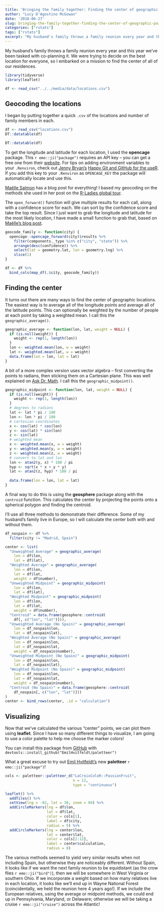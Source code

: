 ```yaml
---
title: 'Bringing the family together: Finding the center of geographic points in R'
author: "Lucy D'Agostino McGowan"
date: '2018-06-27'
slug: bringing-the-family-together-finding-the-center-of-geographic-points-in-r
categories: ["rstats"]
tags: ["rstats"]
excerpt: "My husband's family throws a family reunion every year and this year we've been tasked with co-planning it. We were trying to decide on the best location for everyone, so I embarked on a mission to find the center of all of our residences."
---
```


My husband's family throws a family reunion every year and this year we've been tasked with co-planning it. We were trying to decide on the best location for everyone, so I embarked on a mission to find the center of all of our residences.

```r
library(tidyverse)
library(leaflet)
```

```r
df <- read_csv("../../media/data/locations.csv")
```

## Geocoding the locations

I began by putting together a quick `.csv` of the locations and number of family members in each. 

```r
df <- read_csv("locations.csv")
DT::datatable(df)
```

```r
DT::datatable(df)
```


To get the longitude and latitude for each location, I used the **opencage** package. This `r emo::ji("package")` requires an API key -- you can get a free one from their [website](https://opencagedata.com/api). <span class = "marginnote"> For tips on adding environment variables to your `.Renviron`, check out [Jenny Bryan's](https://twitter.com/JennyBryan) [Happy Git and GitHub for the useR](http://happygitwithr.com/api-tokens.html). </span> If you add this key to your `.Renviron` as `OPENCAGE_KEY` the package will automatically locate and use this. 

::: column-margin
[Maëlle Salmon](https://twitter.com/ma_salmon) has a blog post for everything! I based my geocoding on the methods she used in her post on the [R-Ladies global tour](https://masalmon.eu/2017/10/06/globalrladiestour/).
:::

The `open_forward()` function will give multiple results for each call, along with a confidence score for each. We can sort by the confidence score and take the top result. Since I just want to grab the longitude and latitude for the most likely location, I have made a small function to grab that, based on [Maëlle's blog post](https://masalmon.eu/2017/10/06/globalrladiestour/).

```r
geocode_family <- function(city) {
  opencage::opencage_forward(city)$results %>%
    filter(components._type %in% c("city", "state")) %>%
    arrange(desc(confidence)) %>%
    select(lat = geometry.lat, lon = geometry.lng) %>%
    slice(1)
}
```

```r
df <- df %>%
  bind_cols(map_df(.$city, geocode_family))
```


## Finding the center

It turns out there are many ways to find the center of geographic locations. The easiest way is to average all of the longitude points and average all of the latitude points. This can optionally be weighted by the number of people at each point by taking a weighted mean. I call this the `geographic_average()`.


```r
geographic_average <- function(lon, lat, weight = NULL) {
  if (is.null(weight)) {
    weight <- rep(1, length(lon))
  }
  lon <- weighted.mean(lon, w = weight)
  lat <- weighted.mean(lat, w = weight)
  data.frame(lon = lon, lat = lat)
}
```

A bit of a more complex version uses vector algebra -- first converting the points to radians, then sticking them on a Cartesian plane. This was well explained on [Ask Dr. Math](http://mathforum.org/library/drmath/view/68373.html). I call this the `geographic_midpoint()`.

```r
geographic_midpoint <- function(lon, lat, weight = NULL) {
  if (is.null(weight)) {
    weight <- rep(1, length(lon))
  }
  # degrees to radians
  lat <- lat * pi / 180
  lon <- lon * pi / 180
  # cartesian coordinates
  x <- cos(lat) * cos(lon)
  y <- cos(lat) * sin(lon)
  z <- sin(lat)
  # weighted mean
  x <- weighted.mean(x, w = weight)
  y <- weighted.mean(y, w = weight)
  z <- weighted.mean(z, w = weight)
  # convert to lat and lon
  lon <- atan2(y, x) * 180 / pi
  hyp <- sqrt(x * x + y * y)
  lat <- atan2(z, hyp) * 180 / pi
  
  data.frame(lon = lon, lat = lat)
}
```

A final way to do this is using the **geosphere** package along with the `centroid` function. This calculates the center by projecting the points onto a spherical polygon and finding the centroid.

I'll use all three methods to demonstrate their difference. Some of my husband's family live in Europe, so I will calculate the center both with and without them.

```r
df_nospain <- df %>%
  filter(city != "Madrid, Spain")

center <- list(
  "Unweighted Average" = geographic_average(
    lon = df$lon,
    lat = df$lat),
  "Weighted Average" = geographic_average(
    lon = df$lon,
    lat = df$lat,
    weight = df$number),
  "Unweighted Midpoint" = geographic_midpoint(
    lon = df$lon,
    lat = df$lat),
  "Weighted Midpoint" = geographic_midpoint(
    lon = df$lon, 
    lat = df$lat,
    weight = df$number),
  "Centroid" = data.frame(geosphere::centroid(
    df[, c("lon", "lat")])),
  "Unweighted Average (No Spain)" = geographic_average(
    lon = df_nospain$lon,
    lat = df_nospain$lat),
  "Weighted Average (No Spain)" = geographic_average(
    lon = df_nospain$lon,
    lat = df_nospain$lat,
    weight = df_nospain$number),
  "Unweighted Midpoint (No Spain)" = geographic_midpoint(
    lon = df_nospain$lon, 
    lat = df_nospain$lat),
  "Weighted Midpoint (No Spain)" = geographic_midpoint(
    lon = df_nospain$lon,
    lat = df_nospain$lat,
    weight = df_nospain$number),
  "Centroid (No Spain)" = data.frame(geosphere::centroid(
    df_nospain[, c("lon", "lat")]))
)
center <- bind_rows(center, .id = "calculation")
```

## Visualizing 

Now that we've calculated the various "center" points, we can plot them using **leaflet**. Since I have so many different things to visualize, I am going to use a color palette to help me choose the marker colors! 

::: column-note
You can install this package from [GitHub](https://github.com/EmilHvitfeldt/paletteer) with `devtools::install_github("EmilHvitfeldt/paletteer")`
:::

What a great excuse to try out [Emil Hvitfeldt's](https://twitter.com/Emil_Hvitfeldt) new **paletteer** `r emo::ji("package")`!

```r
cols <- paletteer::paletteer_d("LaCroixColoR::PassionFruit", 
                               n = 12, 
                               type = "continuous")
```

```r
leaflet() %>%
  addTiles() %>%  
  setView(lng = -82, lat = 38, zoom = 04) %>%
  addCircleMarkers(lng = df$lon,
                   lat = df$lat,
                   color = cols[1],
                   label = df$city,
                   radius = 5) %>%
  addCircleMarkers(lng = center$lon,
                   lat = center$lat,
                   color = cols[2:12],
                   label = center$calculation,
                   radius = 8)
```

The various methods seemed to yield very similar results when not including Spain, but otherwise they are noticeably different. Without Spain, it looks like if we want the next family reunion to be equidistant (as the crow flies `r emo::ji("bird")`), then we will be somewhere in West Virginia or southern Ohio. If we incorporate a weight based on how many relatives live in each location, it looks like we'll end up in Wayne National Forest (coincidentally, we held the reunion here 4 years ago!). If we include the European relatives, using the average or midpoint methods, we could end up in Pennsylvania, Maryland, or Delaware; otherwise we will be taking a cruise `r emo::ji("cruise")` across the Atlantic!
